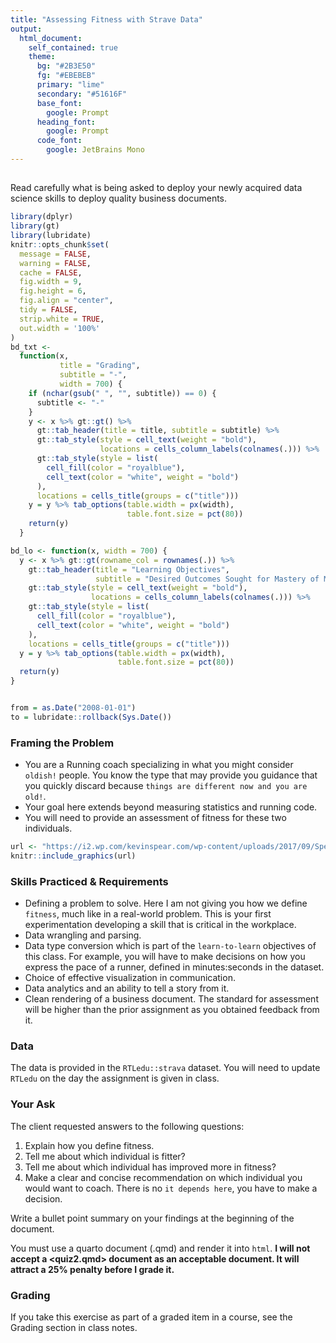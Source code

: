 ```yaml
---
title: "Assessing Fitness with Strave Data"
output: 
  html_document:
    self_contained: true
    theme:
      bg: "#2B3E50"
      fg: "#EBEBEB"
      primary: "lime"
      secondary: "#51616F"
      base_font:
        google: Prompt
      heading_font:
        google: Prompt
      code_font:
        google: JetBrains Mono
---
```


##  {.tabset .tabset-pills}

Read carefully what is being asked to deploy your newly acquired data science skills to deploy quality business documents. 

```r
library(dplyr)
library(gt)
library(lubridate)
knitr::opts_chunk$set(
  message = FALSE,
  warning = FALSE,
  cache = FALSE,
  fig.width = 9,
  fig.height = 6,
  fig.align = "center",
  tidy = FALSE,
  strip.white = TRUE,
  out.width = '100%'
)
bd_txt <-
  function(x,
           title = "Grading",
           subtitle = "-",
           width = 700) {
    if (nchar(gsub(" ", "", subtitle)) == 0) {
      subtitle <- "-"
    }
    y <- x %>% gt::gt() %>%
      gt::tab_header(title = title, subtitle = subtitle) %>%
      gt::tab_style(style = cell_text(weight = "bold"),
                    locations = cells_column_labels(colnames(.))) %>%
      gt::tab_style(style = list(
        cell_fill(color = "royalblue"),
        cell_text(color = "white", weight = "bold")
      ),
      locations = cells_title(groups = c("title")))
    y = y %>% tab_options(table.width = px(width),
                          table.font.size = pct(80))
    return(y)
  }

bd_lo <- function(x, width = 700) {
  y <- x %>% gt::gt(rowname_col = rownames(.)) %>%
    gt::tab_header(title = "Learning Objectives",
                   subtitle = "Desired Outcomes Sought for Mastery of Material") %>%
    gt::tab_style(style = cell_text(weight = "bold"),
                  locations = cells_column_labels(colnames(.))) %>%
    gt::tab_style(style = list(
      cell_fill(color = "royalblue"),
      cell_text(color = "white", weight = "bold")
    ),
    locations = cells_title(groups = c("title")))
  y = y %>% tab_options(table.width = px(width),
                        table.font.size = pct(80))
  return(y)
}


from = as.Date("2008-01-01")
to = lubridate::rollback(Sys.Date())
```

### Framing the Problem

+ You are a Running coach specializing in what you might consider `oldish!` people. You know the type that may provide you guidance that you quickly discard because `things are different now and you are old!`.
+ Your goal here extends beyond measuring statistics and running code.
+ You will need to provide an assessment of fitness for these two individuals.

```r
url <- "https://i2.wp.com/kevinspear.com/wp-content/uploads/2017/09/Spear-4096.jpg?resize=750%2C496"
knitr::include_graphics(url)
```

### Skills Practiced & Requirements

+ Defining a problem to solve. Here I am not giving you how we define `fitness`, much like in a real-world problem. This is your first experimentation developing a skill that is critical in the workplace. 
+ Data wrangling and parsing.
+ Data type conversion which is part of the `learn-to-learn` objectives of this class. For example, you will have to make decisions on how you express the pace of a runner, defined in minutes:seconds in the dataset.  
+ Choice of effective visualization in communication.
+ Data analytics and an ability to tell a story from it.
+ Clean rendering of a business document. The standard for assessment will be higher than the prior assignment as you obtained feedback from it.

### Data

The data is provided in the `RTLedu::strava` dataset. You will need to update `RTLedu` on the day the assignment is given in class. 

### Your Ask

The client requested answers to the following questions:

1. Explain how you define fitness.
2. Tell me about which individual is fitter?
3. Tell me about which individual has improved more in fitness?
4. Make a clear and concise recommendation on which individual you would want to coach. There is no `it depends here`, you have to make a decision.

Write a bullet point summary on your findings at the beginning of the document.

You must use a quarto document (<FirstnameLastname>.qmd) and render it into `html`.  **I will not accept a <quiz2.qmd> document as an acceptable document. It will attract a 25% penalty before I grade it.**


### Grading

If you take this exercise as part of a graded item in a course, see the Grading section in class notes. 

